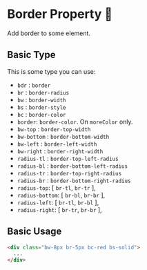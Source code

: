 # Border Property 🚧

Add border to some element.


## Basic Type

This is some type you can use:

- `bdr` : `border`
- `br` : `border-radius`
- `bw` : `border-width`
- `bs` : `border-style`
- `bc` : `border-color`
- `border`: `border-color`. On `moreColor` only.
- `bw-top` : `border-top-width`
- `bw-bottom` : `border-bottom-width`
- `bw-left` : `border-left-width`
- `bw-right` : `border-right-width`
- `radius-tl` : `border-top-left-radius`
- `radius-bl` : `border-bottom-left-radius`
- `radius-tr` : `border-top-right-radius`
- `radius-br` : `border-bottom-right-radius`
- `radius-top`: [ `br-tl`, `br-tr` ],
- `radius-bottom`: [ `br-bl`, `br-br` ],
- `radius-left`: [ `br-tl`, `br-bl` ],
- `radius-right`: [ `br-tr`, `br-br` ],

## Basic Usage
```html title="html"
<div class="bw-8px br-5px bc-red bs-solid">
  ...
</div>
```
